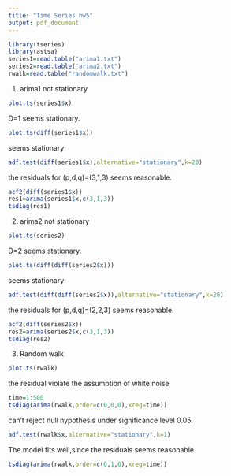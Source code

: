```yaml
---
title: "Time Series hw5"
output: pdf_document
---
```


```r
library(tseries)
library(astsa)
series1=read.table("arima1.txt")
series2=read.table("arima2.txt")
rwalk=read.table("randomwalk.txt")
```

1. arima1 
not stationary
```r
plot.ts(series1$x)
```

D=1 seems stationary.
```r
plot.ts(diff(series1$x))
```

seems stationary
```r
adf.test(diff(series1$x),alternative="stationary",k=20)
```

the residuals for (p,d,q)=(3,1,3) seems reasonable.
```r
acf2(diff(series1$x))
res1=arima(series1$x,c(3,1,3))
tsdiag(res1)
```

2. arima2
not stationary
```r
plot.ts(series2)
```

D=2 seems stationary.
```r
plot.ts(diff(diff(series2$x)))
```

seems stationary
```r
adf.test(diff(diff(series2$x)),alternative="stationary",k=20)
```

the residuals for (p,d,q)=(2,2,3) seems reasonable.
```r
acf2(diff(series2$x))
res2=arima(series2$x,c(3,1,3))
tsdiag(res2)
```

3. Random walk
```r
plot.ts(rwalk)
```

the residual violate the assumption of white noise
```r
time=1:500
tsdiag(arima(rwalk,order=c(0,0,0),xreg=time))
```

can't reject null hypothesis under significance level 0.05.
```r
adf.test(rwalk$x,alternative="stationary",k=1)
```

The model fits well,since the residuals seems reasonable.
```r
tsdiag(arima(rwalk,order=c(0,1,0),xreg=time))
```